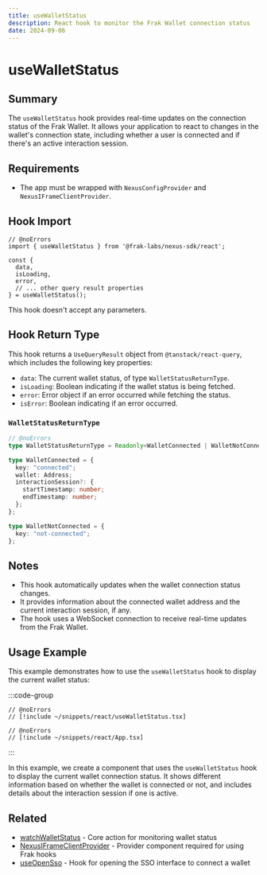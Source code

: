 ```yaml
---
title: useWalletStatus
description: React hook to monitor the Frak Wallet connection status
date: 2024-09-06
---
```


# useWalletStatus

## Summary
The `useWalletStatus` hook provides real-time updates on the connection status of the Frak Wallet. It allows your application to react to changes in the wallet's connection state, including whether a user is connected and if there's an active interaction session.

## Requirements
- The app must be wrapped with `NexusConfigProvider` and `NexusIFrameClientProvider`.

## Hook Import

```tsx twoslash
// @noErrors
import { useWalletStatus } from '@frak-labs/nexus-sdk/react';

const {
  data,
  isLoading,
  error,
  // ... other query result properties
} = useWalletStatus();
```

This hook doesn't accept any parameters.

## Hook Return Type
This hook returns a `UseQueryResult` object from `@tanstack/react-query`, which includes the following key properties:

- `data`: The current wallet status, of type `WalletStatusReturnType`.
- `isLoading`: Boolean indicating if the wallet status is being fetched.
- `error`: Error object if an error occurred while fetching the status.
- `isError`: Boolean indicating if an error occurred.

### `WalletStatusReturnType`

```ts twoslash
// @noErrors
type WalletStatusReturnType = Readonly<WalletConnected | WalletNotConnected>;

type WalletConnected = {
  key: "connected";
  wallet: Address;
  interactionSession?: {
    startTimestamp: number;
    endTimestamp: number;
  };
};

type WalletNotConnected = {
  key: "not-connected";
};
```

## Notes
- This hook automatically updates when the wallet connection status changes.
- It provides information about the connected wallet address and the current interaction session, if any.
- The hook uses a WebSocket connection to receive real-time updates from the Frak Wallet.

## Usage Example

This example demonstrates how to use the `useWalletStatus` hook to display the current wallet status:

:::code-group
```tsx twoslash [WalletStatus.tsx]
// @noErrors
// [!include ~/snippets/react/useWalletStatus.tsx]
```
```tsx twoslash [App.tsx]
// @noErrors
// [!include ~/snippets/react/App.tsx]
```
:::

In this example, we create a component that uses the `useWalletStatus` hook to display the current wallet connection status. It shows different information based on whether the wallet is connected or not, and includes details about the interaction session if one is active.

## Related
- [watchWalletStatus](/wallet-sdk/api/actions/watchWalletStatus) - Core action for monitoring wallet status
- [NexusIFrameClientProvider](/wallet-sdk/api/react/NexusIFrameClientProvider) - Provider component required for using Frak hooks
- [useOpenSso](/wallet-sdk/api/react/useOpenSso) - Hook for opening the SSO interface to connect a wallet